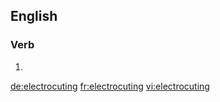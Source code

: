 
==English==

===Verb===
{{head|en}}

# {{present participle of|electrocute|lang=en}}

[[de:electrocuting]]
[[fr:electrocuting]]
[[vi:electrocuting]]